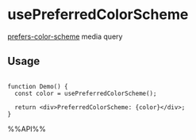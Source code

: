 # usePreferredColorScheme

[prefers-color-scheme](https://developer.mozilla.org/en-US/docs/Web/CSS/@media/prefers-color-scheme) media query


## Usage

```tsx live

function Demo() {
  const color = usePreferredColorScheme();

  return <div>PreferredColorScheme: {color}</div>;
}

```

%%API%%

